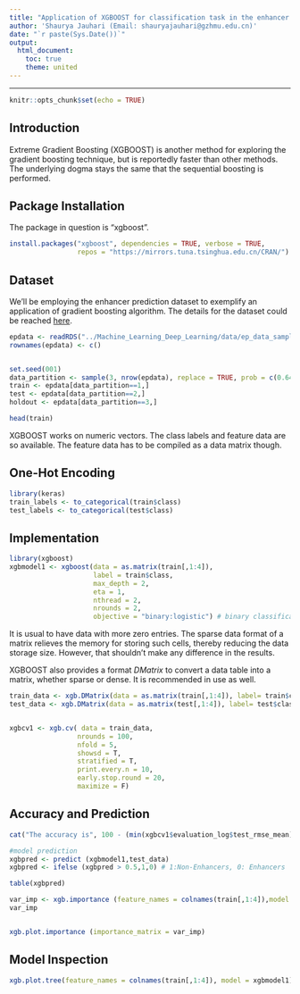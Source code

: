 ```yaml
---
title: "Application of XGBOOST for classification task in the enhancer prediction data."
author: 'Shaurya Jauhari (Email: shauryajauhari@gzhmu.edu.cn)'
date: "`r paste(Sys.Date())`"
output:
  html_document:
    toc: true
    theme: united
---
```


***

```r
knitr::opts_chunk$set(echo = TRUE)
```

## Introduction

<p> Extreme Gradient Boosting (XGBOOST) is another method for exploring the gradient boosting technique, but is reportedly faster than other methods. The underlying dogma stays the same that the sequential boosting is performed. </p> 


## Package Installation

<p> The package in question is "xgboost". </p>

```r

install.packages("xgboost", dependencies = TRUE, verbose = TRUE,
                 repos = "https://mirrors.tuna.tsinghua.edu.cn/CRAN/")
```

## Dataset

<p> We'll be employing the enhancer prediction dataset to exemplify an application of gradient boosting algorithm. The details for the dataset could be reached [here](https://nbviewer.jupyter.org/github/shauryajauhari/Machine_Learning/blob/master/Machine_Learning_Deep_Learning/enhancer_prediction_dataset_protocol.ipynb). </p>


```r

epdata <- readRDS("../Machine_Learning_Deep_Learning/data/ep_data_sample.rds")
rownames(epdata) <- c()


set.seed(001)
data_partition <- sample(3, nrow(epdata), replace = TRUE, prob = c(0.64,0.16,0.2))
train <- epdata[data_partition==1,]
test <- epdata[data_partition==2,]
holdout <- epdata[data_partition==3,]

head(train)

```
<p> XGBOOST works on numeric vectors. The class labels and feature data are so available. The feature data has to be compiled as a data matrix though. </p>

## One-Hot Encoding

```r

library(keras)
train_labels <- to_categorical(train$class)
test_labels <- to_categorical(test$class)

```


## Implementation

```r

library(xgboost)
xgbmodel1 <- xgboost(data = as.matrix(train[,1:4]), 
                     label = train$class, 
                     max_depth = 2, 
                     eta = 1, 
                     nthread = 2, 
                     nrounds = 2, 
                     objective = "binary:logistic") # binary classification , i.e. enhancer or non-enhancer.

```

<p> It is usual to have data with more zero entries. The sparse data format of a matrix relieves the memory for storing such cells, thereby reducing the data storage size. However, that shouldn't make any difference in the results. </p>


<p> XGBOOST also provides a format *DMatrix* to convert a data table into a matrix, whether sparse or dense. It is recommended in use as well. </p> 

```r


train_data <- xgb.DMatrix(data = as.matrix(train[,1:4]), label= train$class) 
test_data <- xgb.DMatrix(data = as.matrix(test[,1:4]), label= test$class) 


xgbcv1 <- xgb.cv( data = train_data,
                 nrounds = 100, 
                 nfold = 5, 
                 showsd = T, 
                 stratified = T, 
                 print.every.n = 10, 
                 early.stop.round = 20, 
                 maximize = F)

```

## Accuracy and Prediction

```r

cat("The accuracy is", 100 - (min(xgbcv1$evaluation_log$test_rmse_mean)*100), ". Since we are using the cross-validation scheme, the test/validation data is derived from the train data (input) itself.")

```

```r

#model prediction
xgbpred <- predict (xgbmodel1,test_data)
xgbpred <- ifelse (xgbpred > 0.5,1,0) # 1:Non-Enhancers, 0: Enhancers

table(xgbpred)
```

```r

var_imp <- xgb.importance (feature_names = colnames(train[,1:4]),model = xgbmodel1)
var_imp


xgb.plot.importance (importance_matrix = var_imp)

```
## Model Inspection

```r

xgb.plot.tree(feature_names = colnames(train[,1:4]), model = xgbmodel1)

```


